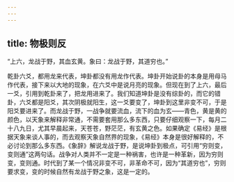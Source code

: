 ```yaml
---
---
---
```

title: 物极则反
---




“上六，龙战于野，其血玄黄。象曰：龙战于野，其道穷也。”

乾卦六爻，都用龙来代表，坤卦都没有用龙作代表。坤卦开始说卦的本身是用母马作代表，接下来以大地的现象，在六爻中是说月亮的现象。但现在到了上六，最后一爻，引用到乾卦来了，把龙用进来了。我们知道坤卦是没有综卦的，而它的错卦，六爻都是阳爻，其次阴极就阳生，这一爻要变了，坤卦到这里非变不可，于是阳爻要进来了。而龙战于野，一战争就要流血，流下的血为玄——青色，黄是黄的颜色，以天象来解释非常通，不需要套用那么多东西，只要仔细观察一下，每月二十八九日，尤其早晨起来，天苍苍，野茫茫，有玄黄之色。如果确定《易经》是根据天象来谈人事的，而去观察天象自然界的现象，《易经》本身是很好解释的，不必讨论到那么多东西。《象辞》解说龙战于野，是说坤卦到极点，可引用“穷则变，变则通”这两句话。战争对人类并不一定是一种祸害，也许是一种革新，因为穷则变，变则通。时代到了某一个情况非变不可，非革命不可，因为“其道穷也”，穷则要求变，变的时候自然有龙战于野之象，这是一定的。